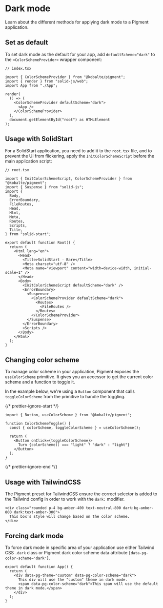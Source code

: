 
# Dark mode

Learn about the different methods for applying dark mode to a Pigment application.

## Set as default

To set dark mode as the default for your app, add `defaultScheme="dark"` to the `<ColorSchemeProvider>` wrapper component:

```tsx {8}
// index.tsx

import { ColorSchemeProvider } from "@kobalte/pigment";
import { render } from "solid-js/web";
import App from "./App";

render(
  () => (
    <ColorSchemeProvider defaultScheme="dark">
      <App />
    </ColorSchemeProvider>
  ),
  document.getElementById("root") as HTMLElement
);
```

## Usage with SolidStart

For a SolidStart application, you need to add it to the `root.tsx` file, and to prevent the UI from flickering, apply the `InitColorSchemeScript` before the main application script:

```tsx {25,28}
// root.tsx

import { InitColorSchemeScript, ColorSchemeProvider } from "@kobalte/pigment";
import { Suspense } from "solid-js";
import {
  Body,
  ErrorBoundary,
  FileRoutes,
  Head,
  Html,
  Meta,
  Routes,
  Scripts,
  Title,
} from "solid-start";

export default function Root() {
  return (
    <Html lang="en">
      <Head>
        <Title>SolidStart - Bare</Title>
        <Meta charset="utf-8" />
        <Meta name="viewport" content="width=device-width, initial-scale=1" />
      </Head>
      <Body>
        <InitColorSchemeScript defaultScheme="dark" />
        <ErrorBoundary>
          <Suspense>
            <ColorSchemeProvider defaultScheme="dark">
              <Routes>
                <FileRoutes />
              </Routes>
            </ColorSchemeProvider>
          </Suspense>
        </ErrorBoundary>
        <Scripts />
      </Body>
    </Html>
  );
}
```

## Changing color scheme

To manage color scheme in your application, Pigment exposes the `useColorScheme` primitive. It gives you an accessor to get the current color scheme and a function to toggle it.

In the example below, we're using a `Button` component that calls `toggleColorScheme` from the primitive to handle the toggling.

<Preview>
  <ColorSchemeToggle />
</Preview>

{/* prettier-ignore-start */}
```tsx
import { Button, useColorScheme } from "@kobalte/pigment";

function ColorSchemeToggle() {
  const { colorScheme, toggleColorScheme } = useColorScheme();

  return (
    <Button onClick={toggleColorScheme}>
      Turn {colorScheme() === "light" ? "dark" : "light"}
    </Button>
  );
}
```
{/* prettier-ignore-end */}

## Usage with TailwindCSS

The Pigment preset for TailwindCSS ensure the correct selector is added to the Tailwind config in order to work with the `dark:` modifier.

<Preview>
  <TailwindExample />
</Preview>

```tsx
<div class="rounded p-4 bg-amber-400 text-neutral-800 dark:bg-amber-800 dark:text-amber-300">
  This box's style will change based on the color scheme.
</div>
```

## Forcing dark mode

To force dark mode in specific area of your application use either Tailwind CSS `.dark` class or Pigment dark color scheme data attribute `[data-pg-color-scheme='dark']`.

```tsx {2,4}
export default function App() {
  return (
    <div data-pg-theme="custom" data-pg-color-scheme="dark">
      This div will use the "custom" theme in dark mode.
      <span data-pg-color-scheme="dark">This span will use the default theme in dark mode.</span>
    </div>
  );
}
```
